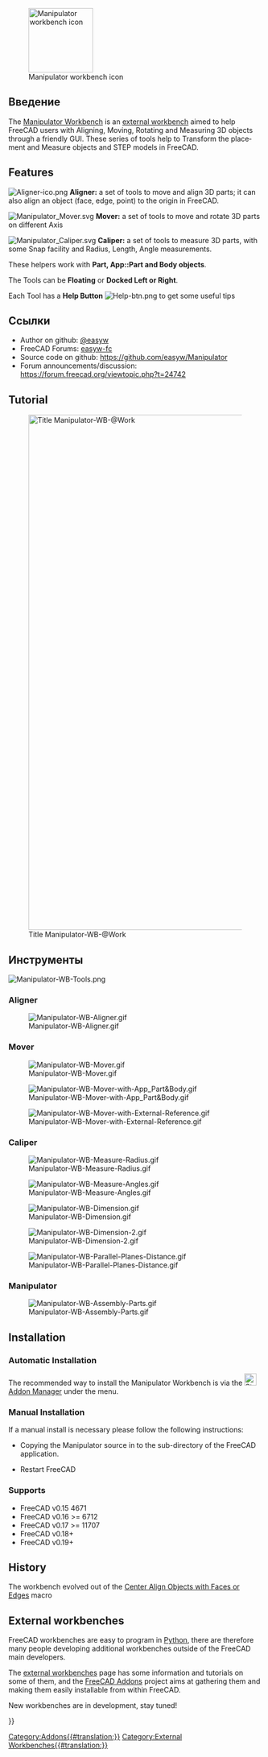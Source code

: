 <languages/>

<div lang="en" dir="ltr" class="mw-content-ltr">
[[Image:Manipulator_workbench_icon.svg|thumb|128px|Manipulator workbench icon]]
</div>

<span id="Introduction"></span>
==Введение==

{{TOCright}}

<div lang="en" dir="ltr" class="mw-content-ltr">
The [[Manipulator_Workbench|Manipulator Workbench]] is an [[External_workbenches|external workbench]] aimed to help FreeCAD users with Aligning, Moving, Rotating and Measuring 3D objects through a friendly GUI. These series of tools help to Transform the placement and Measure objects and STEP models in FreeCAD.
</div>

<div lang="en" dir="ltr" class="mw-content-ltr">
==Features==
</div>

<div lang="en" dir="ltr" class="mw-content-ltr">
[[File:Aligner-ico.png]] '''Aligner:''' a set of tools to move and align 3D parts; it can also align an object (face, edge, point) to the origin in FreeCAD.
</div>

<div lang="en" dir="ltr" class="mw-content-ltr">
[[File:Manipulator_Mover.svg]] '''Mover:'''  a set of tools to move and rotate 3D parts on different Axis
</div>

<div lang="en" dir="ltr" class="mw-content-ltr">
[[File:Manipulator_Caliper.svg]] '''Caliper:''' a set of tools to measure 3D parts, with some Snap facility and Radius, Length, Angle measurements.
</div> 

<div lang="en" dir="ltr" class="mw-content-ltr">
These helpers work with '''Part, App::Part and Body objects'''.
</div>

<div lang="en" dir="ltr" class="mw-content-ltr">
The Tools can be '''Floating''' or '''Docked Left or Right'''.
</div>

<div lang="en" dir="ltr" class="mw-content-ltr">
Each Tool has a '''Help Button''' [[File:Help-btn.png]] to get some useful tips
</div>

<span id="References"></span>
==Ссылки==

<div lang="en" dir="ltr" class="mw-content-ltr">
* Author on github: [https://github.com/easyw @easyw]
* FreeCAD Forums: [https://forum.freecad.org/memberlist.php?mode=viewprofile&u=6387 easyw-fc]
* Source code on github: https://github.com/easyw/Manipulator
* Forum announcements/discussion: https://forum.freecad.org/viewtopic.php?t=24742
</div>

<div lang="en" dir="ltr" class="mw-content-ltr">
== Tutorial ==
</div>

<div lang="en" dir="ltr" class="mw-content-ltr">
[[Image:Manipulator-WB-@Work.png|1024px|link=https://youtu.be/owGzsd1fyZc|alt=Manipulator-WB-@Work|Title Manipulator-WB-@Work]]
</div>

<div lang="en" dir="ltr" class="mw-content-ltr">
{{Caption|YouTube Tutorial [https://youtu.be/owGzsd1fyZc Manipulator WorkBench @Work]}}
</div>


<span id="Tools"></span>
== Инструменты ==

<div lang="en" dir="ltr" class="mw-content-ltr">
[[Image:Manipulator-WB-Tools.png]]
{{Caption|Above: Manipulator workbench dialog. For a more detailed description see [https://github.com/easyw/Manipulator/blob/master/README.md README.md] on Github.}}
</div>


<div lang="en" dir="ltr" class="mw-content-ltr">
=== Aligner ===
</div>
[[Image:Manipulator-WB-Aligner.gif]]
<div lang="en" dir="ltr" class="mw-content-ltr">
{{Caption|Aligner: set of tools to move and align 3D parts; it can also align an object (face, edge, point) to the origin in FreeCAD}}
</div>

<div lang="en" dir="ltr" class="mw-content-ltr">
=== Mover ===
</div>
[[Image:Manipulator-WB-Mover.gif]]
<div lang="en" dir="ltr" class="mw-content-ltr">
{{Caption|Mover: set of tools to move and rotate 3D parts on different Axis}}
</div>

[[Image:Manipulator-WB-Mover-with-App_Part&Body.gif]]
<div lang="en" dir="ltr" class="mw-content-ltr">
{{Caption|Mover: Using App:Part and Body}}
</div>

[[Image:Manipulator-WB-Mover-with-External-Reference.gif]]
<div lang="en" dir="ltr" class="mw-content-ltr">
{{Caption|Mover: with External Reference}}
</div>


<div lang="en" dir="ltr" class="mw-content-ltr">
=== Caliper ===
</div>
[[Image:Manipulator-WB-Measure-Radius.gif]]
<div lang="en" dir="ltr" class="mw-content-ltr">
{{Caption|Caliper: measuring Radius}}
</div>

[[Image:Manipulator-WB-Measure-Angles.gif]]
<div lang="en" dir="ltr" class="mw-content-ltr">
{{Caption|Caliper: measuring Angles}}
</div>

[[Image:Manipulator-WB-Dimension.gif]]
<div lang="en" dir="ltr" class="mw-content-ltr">
{{Caption|Caliper: measuring Dimensions}}
</div>

[[Image:Manipulator-WB-Dimension-2.gif]]
<div lang="en" dir="ltr" class="mw-content-ltr">
{{Caption|Caliper: measuring Dimensions (cont.)}}
</div>

[[Image:Manipulator-WB-Parallel-Planes-Distance.gif]]
<div lang="en" dir="ltr" class="mw-content-ltr">
{{Caption|Caliper: parallel planes distance}}
</div>


<div lang="en" dir="ltr" class="mw-content-ltr">
=== Manipulator ===
</div>

[[Image:Manipulator-WB-Assembly-Parts.gif]]

<div lang="en" dir="ltr" class="mw-content-ltr">
==Installation==
</div>

<div lang="en" dir="ltr" class="mw-content-ltr">
===Automatic Installation===
</div>

<div lang="en" dir="ltr" class="mw-content-ltr">
The recommended way to install the Manipulator Workbench is via the [[Image:Std_AddonMgr.svg|24px|link=Std_AddonMgr]] [[Std_AddonMgr|Addon Manager]] under the {{MenuCommand|Tools → Addon Manager}} menu.
</div>

<div lang="en" dir="ltr" class="mw-content-ltr">
<div class="mw-collapsible mw-collapsed toccolours" style="width:600px">
</div>

<div lang="en" dir="ltr" class="mw-content-ltr">
===Manual Installation===
</div>

<div lang="en" dir="ltr" class="mw-content-ltr">
If a manual install is necessary please follow the following instructions:
</div> 

<div lang="en" dir="ltr" class="mw-content-ltr">
<div class="mw-collapsible-content">
</div>

<div lang="en" dir="ltr" class="mw-content-ltr">
* Copying the Manipulator source in to the {{FileName|Mod}} sub-directory of the FreeCAD application.
</div>

<div lang="en" dir="ltr" class="mw-content-ltr">
{{Code|code=
cd ~/.FreeCAD/Mod 
git clone https://github.com/easyw/Manipulator Manipulator
}}
* Restart FreeCAD
</div>
</div> <!-- END of collapsible div. do not remove! -->
</div> <!-- END of collapsible div. do not remove! -->

<div lang="en" dir="ltr" class="mw-content-ltr">
=== Supports ===
</div>

<div lang="en" dir="ltr" class="mw-content-ltr">
* FreeCAD v0.15 4671  
* FreeCAD v0.16 >= 6712  
* FreeCAD v0.17 >= 11707
* FreeCAD v0.18+
* FreeCAD v0.19+
</div>

<div lang="en" dir="ltr" class="mw-content-ltr">
== History ==
</div>

<div lang="en" dir="ltr" class="mw-content-ltr">
The workbench evolved out of the [[Macro_Center_Align_Objects_with_Faces_or_Edges|Center Align Objects with Faces or Edges]] macro
</div>

<div lang="en" dir="ltr" class="mw-content-ltr">
== External workbenches ==
</div>

<div lang="en" dir="ltr" class="mw-content-ltr">
FreeCAD workbenches are easy to program in [[Python|Python]], there are therefore many people developing additional workbenches outside of the FreeCAD main developers.
</div>

<div lang="en" dir="ltr" class="mw-content-ltr">
The [[External_workbenches|external workbenches]] page has some information and tutorials on some of them, and the [https://github.com/FreeCAD/FreeCAD-addons FreeCAD Addons] project aims at gathering them and making them easily installable from within FreeCAD.
</div>

<div lang="en" dir="ltr" class="mw-content-ltr">
New workbenches are in development, stay tuned!
</div>

{{Userdocnavi{{#translation:}}}}
[[Category:Addons{{#translation:}}]]
[[Category:External Workbenches{{#translation:}}]]
{{clear}}